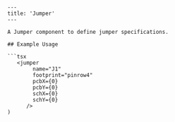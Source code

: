 
```mdx
---
title: 'Jumper'
---

A Jumper component to define jumper specifications.

## Example Usage

```tsx
   <jumper
        name="J1"
        footprint="pinrow4"
        pcbX={0}
        pcbY={0}
        schX={0}
        schY={0}
      />
)
```
